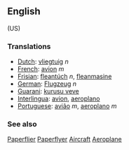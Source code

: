 ==English== (US)

===Translations===
*[[Dutch]]: [[vliegtuig]] ''n''
*[[French]]: [[avion]] ''m''
*[[Frisian]]: [[fleantúch]] ''n'', [[fleanmasine]]
*[[German]]: [[Flugzeug]] ''n''
*[[Guarani]]: [[kurusu veve]]
*[[Interlingua]]: [[avion]], [[aeroplano]]
*[[Portuguese]]: [[avião]] ''m'', [[aeroplano]] ''m''

===See also===
[[Paperflier]] [[Paperflyer]] [[Aircraft]] [[Aeroplane]]